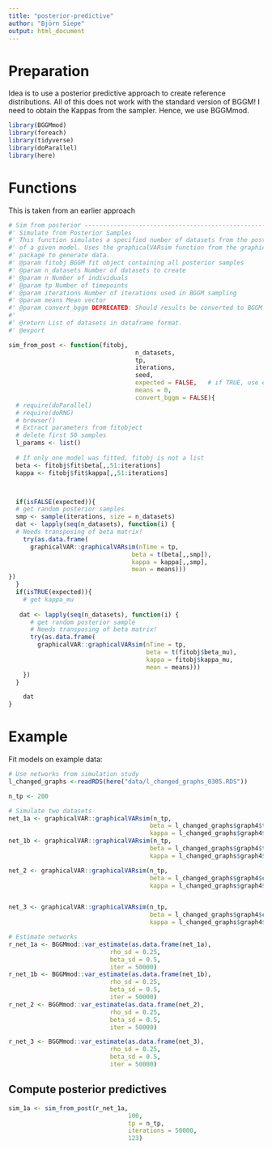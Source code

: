 ```yaml
---
title: "posterior-predictive"
author: "Björn Siepe"
output: html_document
---
```



# Preparation
Idea is to use a posterior predictive approach to create reference distributions.
All of this does not work with the standard version of BGGM! I need to obtain the Kappas from the sampler. Hence, we use BGGMmod.
```r
library(BGGMmod)
library(foreach)
library(tidyverse)
library(doParallel)
library(here)
```


# Functions
This is taken from an earlier approach
```r
# Sim from posterior ------------------------------------------------------
#' Simulate from Posterior Samples
#' This function simulates a specified number of datasets from the posterior
#' of a given model. Uses the graphicalVARsim function from the graphicalVAR
#' package to generate data. 
#' @param fitobj BGGM fit object containing all posterior samples
#' @param n_datasets Number of datasets to create
#' @param n Number of individuals
#' @param tp Number of timepoints
#' @param iterations Number of iterations used in BGGM sampling
#' @param means Mean vector
#' @param convert_bggm DEPRECATED: Should results be converted to BGGM List format?
#'
#' @return List of datasets in dataframe format. 
#' @export

sim_from_post <- function(fitobj, 
                                   n_datasets, 
                                   tp,
                                   iterations,
                                   seed,
                                   expected = FALSE,   # if TRUE, use expected values instead of samples
                                   means = 0,
                                   convert_bggm = FALSE){
  # require(doParallel)
  # require(doRNG)
  # browser()
  # Extract parameters from fitobject
  # delete first 50 samples
  l_params <- list()
  
  # If only one model was fitted, fitobj is not a list
  beta <- fitobj$fit$beta[,,51:iterations]
  kappa <- fitobj$fit$kappa[,,51:iterations]



  if(isFALSE(expected)){
  # get random posterior samples
  smp <- sample(iterations, size = n_datasets)
  dat <- lapply(seq(n_datasets), function(i) {
  # Needs transposing of beta matrix!
    try(as.data.frame(
      graphicalVAR::graphicalVARsim(nTime = tp,
                                  beta = t(beta[,,smp]),
                                  kappa = kappa[,,smp],
                                  mean = means))) 
})
  }
  if(isTRUE(expected)){
    # get kappa_mu
    
   dat <- lapply(seq(n_datasets), function(i) {
      # get random posterior sample
      # Needs transposing of beta matrix!
      try(as.data.frame(
        graphicalVAR::graphicalVARsim(nTime = tp,
                                      beta = t(fitobj$beta_mu),
                                      kappa = fitobj$kappa_mu,
                                      mean = means)))
    })
  }

    dat
}
```


# Example

Fit models on example data:
```r
# Use networks from simulation study
l_changed_graphs <-readRDS(here("data/l_changed_graphs_0305.RDS"))

n_tp <- 200

# Simulate two datasets
net_1a <- graphicalVAR::graphicalVARsim(n_tp,
                                       beta = l_changed_graphs$graph4$truegraph$beta,
                                       kappa = l_changed_graphs$graph4$truegraph$kappa)
net_1b <- graphicalVAR::graphicalVARsim(n_tp,
                                       beta = l_changed_graphs$graph4$truegraph$beta,
                                       kappa = l_changed_graphs$graph4$truegraph$kappa)

net_2 <- graphicalVAR::graphicalVARsim(n_tp,
                                       beta = l_changed_graphs$graph4$const0.05$beta,
                                       kappa = l_changed_graphs$graph4$const0.05$kappa)


net_3 <- graphicalVAR::graphicalVARsim(n_tp,
                                       beta = l_changed_graphs$graph4$const0.15$beta,
                                       kappa = l_changed_graphs$graph4$const0.15$kappa)

# Estimate networks
r_net_1a <- BGGMmod::var_estimate(as.data.frame(net_1a),
                            rho_sd = 0.25, 
                            beta_sd = 0.5,
                            iter = 50000)
r_net_1b <- BGGMmod::var_estimate(as.data.frame(net_1b),
                            rho_sd = 0.25, 
                            beta_sd = 0.5,
                            iter = 50000)
r_net_2 <- BGGMmod::var_estimate(as.data.frame(net_2),
                            rho_sd = 0.25, 
                            beta_sd = 0.5,
                            iter = 50000)

r_net_3 <- BGGMmod::var_estimate(as.data.frame(net_3),
                            rho_sd = 0.25, 
                            beta_sd = 0.5,
                            iter = 50000)
```


## Compute posterior predictives

```r

sim_1a <- sim_from_post(r_net_1a, 
                                 100,
                                 tp = n_tp, 
                                 iterations = 50000, 
                                 123)

```


